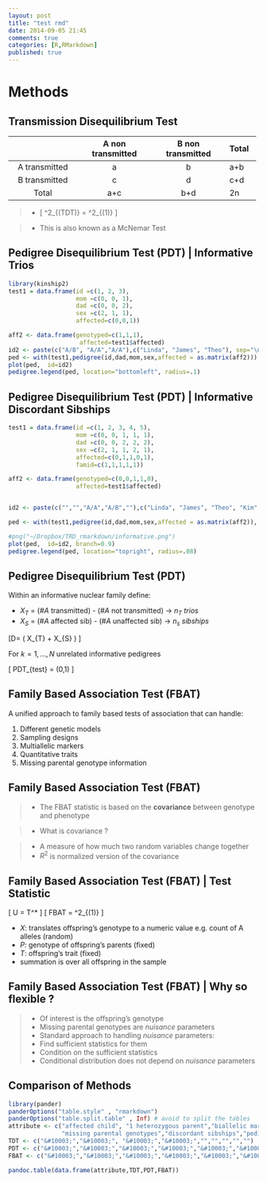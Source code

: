 ```yaml
---
layout: post
title: "test rmd"
date: 2014-09-05 21:45
comments: true
categories: [R,RMarkdown]
published: true
---
```


# Methods

## Transmission Disequilibrium Test 

---------------------------------------------------------------------
      &nbsp;         A non transmitted    B non transmitted   Total
------------------- -------------------- -------------------- --------
 A transmitted               a                   b             a+b

 B transmitted               c                   d             c+d
 
 Total                      a+c                 b+d             2n
----------------------------------------------------------------------

> - \[ \chi^2_{(TDT)} =  \frac{(b-c)^2}{b+c} \sim \chi^2_{(1)}   \]

> - This is also known as a McNemar Test

## Pedigree Disequilibrium Test (PDT) | Informative Trios

```r
library(kinship2)
test1 = data.frame(id =c(1, 2, 3),
                   mom =c(0, 0, 1),
                   dad =c(0, 0, 2),
                   sex =c(2, 1, 1),
                   affected=c(0,0,1))

aff2 <- data.frame(genotyped=c(1,1,1),
                    affected=test1$affected)
id2 <- paste(c("A/B", "A/A","A/A"),c("Linda", "James", "Theo"), sep="\n")
ped <- with(test1,pedigree(id,dad,mom,sex,affected = as.matrix(aff2)))
plot(ped,  id=id2)
pedigree.legend(ped, location="bottomleft", radius=.1)
```

## Pedigree Disequilibrium Test (PDT) | Informative Discordant Sibships

```r
test1 = data.frame(id =c(1, 2, 3, 4, 5),
                   mom =c(0, 0, 1, 1, 1),
                   dad =c(0, 0, 2, 2, 2),
                   sex =c(2, 1, 1, 2, 1),
                   affected=c(0,1,1,0,1),
                   famid=c(1,1,1,1,1))

aff2 <- data.frame(genotyped=c(0,0,1,1,0),
                   affected=test1$affected)


id2 <- paste(c("","","A/A","A/B",""),c("Linda", "James", "Theo", "Kim","Tom"),sep="\n")

ped <- with(test1,pedigree(id,dad,mom,sex,affected = as.matrix(aff2)), famid=famid)

#png("~/Dropbox/TRD_rmarkdown/informative.png")
plot(ped,  id=id2, branch=0.9)
pedigree.legend(ped, location="topright", radius=.08)
```




## Pedigree Disequilibrium Test (PDT)

Within an informative nuclear family define:

- $X_T$ = (#$A$ transmitted) - (#$A$ not transmitted)  $\rightarrow$ $n_T$ _trios_
- $X_S$ = (#$A$ affected sib) - (#$A$ unaffected sib) $\rightarrow$ $n_s$ _sibships_

\[D=\frac{1}{n_T + n_S} \left( \sum X_{T} + \sum X_{S} \right) \]

For $k=1,\ldots,N$ unrelated informative pedigrees

\[ PDT_{test} = \frac{\sum D_k}{\sqrt{\sum D_k^2 }} \sim \mathcal{N}(0,1) \]



## Family Based Association Test (FBAT) 

<div class="red2">A unified approach to family based tests of association that can handle:
</div>    

1. Different genetic models
2. Sampling designs 
3. Multiallelic markers
4. Quantitative traits
5. Missing parental genotype information

## Family Based Association Test (FBAT) 

> * The FBAT statistic is based on the **covariance** between genotype and phenotype

> * What is covariance ?

> * A measure of how much two random variables change together  
    + $R^2$ is normalized version of the covariance

## Family Based Association Test (FBAT) | Test Statistic

\[ U = \sum T^* \left[ X-E(X|P) \right] \rightarrow \textrm{Covariance} \]
\[ FBAT = \frac{U^2}{var(U)} \sim \chi^2_{(1)} \rightarrow \textrm{Test Statistic} \]

- $X$: translates offspring's genotype to a numeric value e.g. count of A alleles (random)
- $P$: genotype of offspring's parents (fixed)
- $T$: offspring's trait (fixed)
- summation is over all offspring in the sample


## Family Based Association Test (FBAT) | Why so flexible ?

> * Of interest is the offspring's genotype  
    + Missing parental genotypes are _nuisance_ parameters
> * Standard approach to handling _nuisance_ parameters:  
    + Find sufficient statistics for them 
    + Condition on the sufficient statistics 
    + Conditional distribution does not depend on _nuisance_ parameters

## Comparison of Methods {.smaller}

```r
library(pander)
panderOptions("table.style" , "rmarkdown")
panderOptions("table.split.table" , Inf) # avoid to split the tables
attribute <- c("affected child", "1 heterozygous parent","biallelic markers","trios",
               "missing parental genotypes","discordant sibships","pedigrees","multiallelic markers", "quantitative Traits")
TDT <- c("&#10003;","&#10003;", "&#10003;","&#10003;","","","","","")
PDT <- c("&#10003;","&#10003;","&#10003;","&#10003;","&#10003;","&#10003;","&#10003;","","")
FBAT <- c("&#10003;","&#10003;","&#10003;","&#10003;","&#10003;","&#10003;","&#10003;","&#10003;","&#10003;")
```

```r
pandoc.table(data.frame(attribute,TDT,PDT,FBAT))
```

